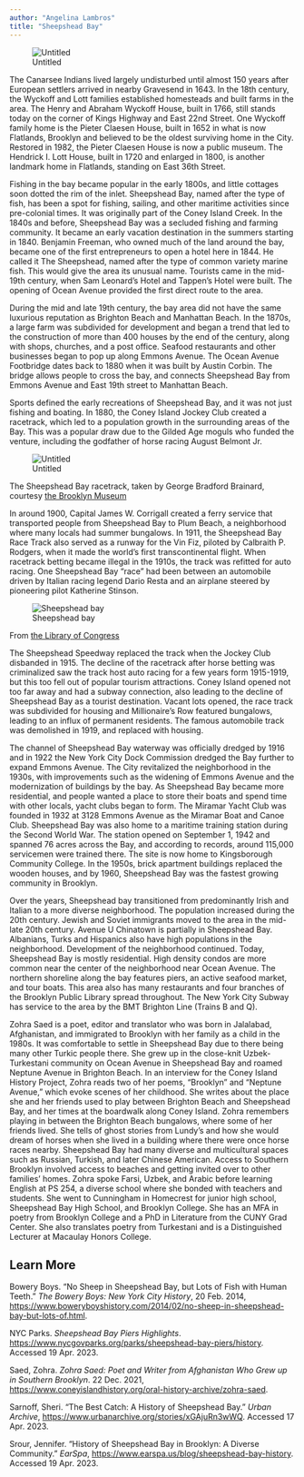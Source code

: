 ```yaml
---
author: "Angelina Lambros"
title: "Sheepshead Bay"
---
```



![Untitled](imgs/Sheepshead%20Bay%2069a2eb117c7f41f299f429777e5d9fa3/Untitled.png)

The Canarsee Indians lived largely undisturbed until almost 150 years after European settlers arrived in nearby Gravesend in 1643. In the 18th century, the Wyckoff and Lott families established homesteads and built farms in the area. The Henry and Abraham Wyckoff House, built in 1766, still stands today on the corner of Kings Highway and East 22nd Street. One Wyckoff family home is the Pieter Claesen House, built in 1652 in what is now Flatlands, Brooklyn and believed to be the oldest surviving home in the City. Restored in 1982, the Pieter Claesen House is now a public museum. The Hendrick I. Lott House, built in 1720 and enlarged in 1800, is another landmark home in Flatlands, standing on East 36th Street. 

Fishing in the bay became popular in the early 1800s, and little cottages soon dotted the rim of the inlet. Sheepshead Bay, named after the type of fish, has been a spot for fishing, sailing, and other maritime activities since pre-colonial times. It was originally part of the Coney Island Creek. In the 1840s and before, Sheepshead Bay was a secluded fishing and farming community. It became an early vacation destination in the summers starting in 1840. Benjamin Freeman, who owned much of the land around the bay, became one of the first entrepreneurs to open a hotel here in 1844. He called it The Sheepshead, named after the type of common variety marine fish. This would give the area its unusual name. Tourists came in the mid-19th century, when Sam Leonard’s Hotel and Tappen’s Hotel were built. The opening of Ocean Avenue provided the first direct route to the area. 

During the mid and late 19th century, the bay area did not have the same luxurious reputation as Brighton Beach and Manhattan Beach. In the 1870s, a large farm was subdivided for development and began a trend that led to the construction of more than 400 houses by the end of the century, along with shops, churches, and a post office. Seafood restaurants and other businesses began to pop up along Emmons Avenue. The Ocean Avenue Footbridge dates back to 1880 when it was built by Austin Corbin. The bridge allows people to cross the bay, and connects Sheepshead Bay from Emmons Avenue and East 19th street to Manhattan Beach. 

Sports defined the early recreations of Sheepshead Bay, and it was not just fishing and boating. In 1880, the Coney Island Jockey Club created a racetrack, which led to a population growth in the surrounding areas of the Bay. This was a popular draw due to the Gilded Age moguls who funded the venture, including the godfather of horse racing August Belmont Jr. 

![Untitled](imgs/Sheepshead%20Bay%2069a2eb117c7f41f299f429777e5d9fa3/Untitled%201.png)

The Sheepshead Bay racetrack, taken by George Bradford Brainard, courtesy [the Brooklyn Museum](http://www.flickr.com/photos/83979593@N00/5832932151/in/photolist-9TrivH)

In around 1900, Capital James W. Corrigall created a ferry service that transported people from Sheepshead Bay to Plum Beach, a neighborhood where many locals had summer bungalows. In 1911, the Sheepshead Bay Race Track also served as a runway for the Vin Fiz, piloted by Calbraith P. Rodgers, when it made the world’s first transcontinental flight. When racetrack betting became illegal in the 1910s, the track was refitted for auto racing. One Sheepshead Bay “race” had been between an automobile driven by Italian racing legend Dario Resta and an airplane steered by pioneering pilot Katherine Stinson. 

![Sheepshead bay](imgs/Sheepshead%20Bay%2069a2eb117c7f41f299f429777e5d9fa3/Untitled%202.png)

From [the Library of Congress](http://www.flickr.com/photos/8623220@N02/12237969783/in/photolist-jDqN42-9H7tyJ-9H4A8t-9FaVQu-9H7st9-9H7svC-9H4A4a-cP8ntb-cP8nym-9TrivH)

The Sheepshead Speedway replaced the track when the Jockey Club disbanded in 1915. The decline of the racetrack after horse betting was criminalized saw the track host auto racing for a few years form 1915-1919, but this too fell out of popular tourism attractions. Coney Island opened not too far away and had a subway connection, also leading to the decline of Sheepshead Bay as a tourist destination. Vacant lots opened, the race track was subdivided for housing and Millionaire’s Row featured bungalows, leading to an influx of permanent residents. The famous automobile track was demolished in 1919, and replaced with housing. 

The channel of Sheepshead Bay waterway was officially dredged by 1916 and in 1922 the New York City Dock Commission dredged the Bay further to expand Emmons Avenue. The City revitalized the neighborhood in the 1930s, with improvements such as the widening of Emmons Avenue and the modernization of buildings by the bay. As Sheepshead Bay became more residential, and people wanted a place to store their boats and spend time with other locals, yacht clubs began to form. The Miramar Yacht Club was founded in 1932 at 3128 Emmons Avenue as the Miramar Boat and Canoe Club. Sheepshead Bay was also home to a maritime training station during the Second World War. The station opened on September 1, 1942 and spanned 76 acres across the Bay, and according to records, around 115,000 servicemen were trained there. The site is now home to Kingsborough Community College. In the 1950s, brick apartment buildings replaced the wooden houses, and by 1960, Sheepshead Bay was the fastest growing community in Brooklyn. 

Over the years, Sheepshead bay transitioned from predominantly Irish and Italian to a more diverse neighborhood. The population increased during the 20th century. Jewish and Soviet immigrants moved to the area in the mid-late 20th century. Avenue U Chinatown is partially in Sheepshead Bay. Albanians, Turks and Hispanics also have high populations in the neighborhood. Development of the neighborhood continued. Today, Sheepshead Bay is mostly residential. High density condos are more common near the center of the neighborhood near Ocean Avenue. The northern shoreline along the bay features piers, an active seafood market, and tour boats. This area also has many restaurants and four branches of the Brooklyn Public Library spread throughout. The New York City Subway has service to the area by the BMT Brighton Line (Trains B and Q).

Zohra Saed is a poet, editor and translator who was born in Jalalabad, Afghanistan, and immigrated to Brooklyn with her family as a child in the 1980s. It was comfortable to settle in Sheepshead Bay due to there being many other Turkic people there. She grew up in the close-knit Uzbek-Turkestani community on Ocean Avenue in Sheepshead Bay and roamed Neptune Avenue in Brighton Beach. In an interview for the Coney Island History Project, Zohra reads two of her poems, "Brooklyn" and "Neptune Avenue," which evoke scenes of her childhood. She writes about the place she and her friends used to play between Brighton Beach and Sheepshead Bay, and her times at the boardwalk along Coney Island. Zohra remembers playing in between the Brighton Beach bungalows, where some of her friends lived. She tells of ghost stories from Lundy’s and how she would dream of horses when she lived in a building where there were once horse races nearby. Sheepshead Bay had many diverse and multicultural spaces such as Russian, Turkish, and later Chinese American. Access to Southern Brooklyn involved access to beaches and getting invited over to other families’ homes. Zohra spoke Farsi, Uzbek, and Arabic before learning English at PS 254, a diverse school where she bonded with teachers and students. She went to Cunningham in Homecrest for junior high school, Sheepshead Bay High School, and Brooklyn College. She has an MFA in poetry from Brooklyn College and a PhD in Literature from the CUNY Grad Center. She also translates poetry from Turkestani and is a Distinguished Lecturer at Macaulay Honors College.

## Learn More

Bowery Boys. “No Sheep in Sheepshead Bay, but Lots of Fish with Human Teeth.” *The Bowery Boys: New York City History*, 20 Feb. 2014, [https://www.boweryboyshistory.com/2014/02/no-sheep-in-sheepshead-bay-but-lots-of.html](https://www.boweryboyshistory.com/2014/02/no-sheep-in-sheepshead-bay-but-lots-of.html).

NYC Parks. *Sheepshead Bay Piers Highlights*. [https://www.nycgovparks.org/parks/sheepshead-bay-piers/history](https://www.nycgovparks.org/parks/sheepshead-bay-piers/history). Accessed 19 Apr. 2023.

Saed, Zohra. *Zohra Saed: Poet and Writer from Afghanistan Who Grew up in Southern Brooklyn*. 22 Dec. 2021, [https://www.coneyislandhistory.org/oral-history-archive/zohra-saed](https://www.coneyislandhistory.org/oral-history-archive/zohra-saed).

Sarnoff, Sheri. “The Best Catch: A History of Sheepshead Bay.” *Urban Archive*, [https://www.urbanarchive.org/stories/xGAjuRn3wWQ](https://www.urbanarchive.org/stories/xGAjuRn3wWQ). Accessed 17 Apr. 2023.

Srour, Jennifer. “History of Sheepshead Bay in Brooklyn: A Diverse Community.” *EarSpa*, [https://www.earspa.us/blog/sheepshead-bay-history](https://www.earspa.us/blog/sheepshead-bay-history). Accessed 19 Apr. 2023.